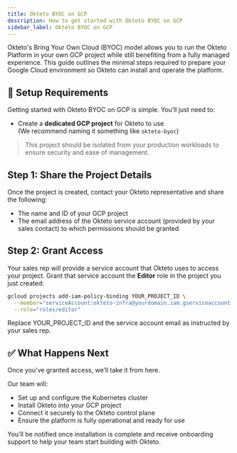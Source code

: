 ```yaml
---
title: Okteto BYOC on GCP
description: How to get started with Okteto BYOC on GCP
sidebar_label: Okteto BYOC on GCP
---
```



Okteto's Bring Your Own Cloud (BYOC) model allows you to run the Okteto Platform in your own GCP project while still benefiting from a fully managed experience. This guide outlines the minimal steps required to prepare your Google Cloud environment so Okteto can install and operate the platform.

## 🔧 Setup Requirements

Getting started with Okteto BYOC on GCP is simple. You’ll just need to:

- Create a **dedicated GCP project** for Okteto to use  
  (We recommend naming it something like `okteto-byoc`)

> This project should be isolated from your production workloads to ensure security and ease of management.

## Step 1: Share the Project Details

Once the project is created, contact your Okteto representative and share the following:

- The name and ID of your GCP project
- The email address of the Okteto service account (provided by your sales contact) to which permissions should be granted

## Step 2: Grant Access

Your sales rep will provide a service account that Okteto uses to access your project. Grant that service account the **Editor** role in the project you just created:

```bash
gcloud projects add-iam-policy-binding YOUR_PROJECT_ID \
  --member="serviceAccount:okteto-infra@yourdomain.iam.gserviceaccount.com" \
  --role="roles/editor"
```
Replace YOUR_PROJECT_ID and the service account email as instructed by your sales rep.

## ✅ What Happens Next

Once you’ve granted access, we’ll take it from here.

Our team will:
- Set up and configure the Kubernetes cluster
- Install Okteto into your GCP project
- Connect it securely to the Okteto control plane
- Ensure the platform is fully operational and ready for use

You’ll be notified once installation is complete and receive onboarding support to help your team start building with Okteto.